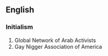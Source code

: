 ==English==

===Initialism===
# Global Network of Arab Activists
# Gay Nigger Association of America